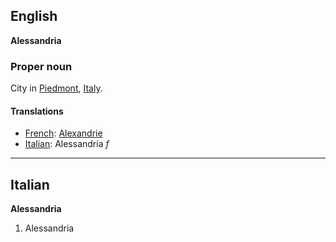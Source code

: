 ==English==
'''Alessandria'''

===Proper noun===

City in [[Piedmont]], [[Italy]].

====Translations====

*[[French]]: [[Alexandrie]]
*[[Italian]]: Alessandria ''f''

----

==Italian==
'''Alessandria'''

#Alessandria